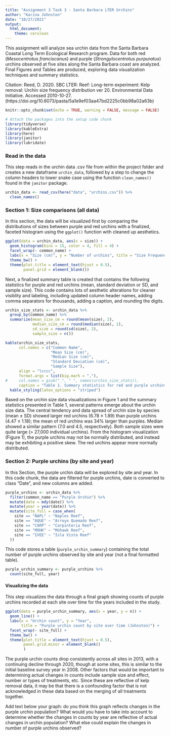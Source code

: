 ```yaml
---
title: "Assignment 3 Task 3 - Santa Barbara LTER Urchins"
author: "Karina Johnston"
date: "10/27/2021"
output: 
  html_document: 
    theme: cerulean
---
```


This assignment will analyze sea urchin data from the Santa Barbara Coastal Long Term Ecological Research program. Data for both red (*Mesocentrotus franciscanus*) and purple (*Strongylocentrotus purpuratus*) urchins observed at five sites along the Santa Barbara coast are analyzed. Final Figures and Tables are produced, exploring data visualization techniques and summary statistics. 

Citation: Reed, D. 2020. SBC LTER: Reef: Long-term experiment: Kelp removal: Urchin size frequency distribution ver 20. Environmental Data Initiative. Accessed 2010-10-27. (https://doi.org/10.6073/pasta/5a1e9ef03aa47bd2225c0bb98a02a63b)

```r
knitr::opts_chunk$set(echo = TRUE, warning = FALSE, message = FALSE)

# Attach the packages into the setup code chunk
library(tidyverse)
library(kableExtra)
library(here)
library(janitor)
library(lubridate)
```

### Read in the data

This step reads in the urchin data .csv file from within the project folder and creates a new dataframe `urchin_data`, followed by a step to change the column headers to lower snake case using the function `clean_names()` found in the `janitor` package.

```r
urchin_data <- read_csv(here("data", "urchins.csv")) %>% 
  clean_names()
```

### Section 1: Size comparisons (all data)

In this section, the data will be visualized first by comparing the distributions of sizes between purple and red urchins with a finalized, faceted histogram using the `ggplot()` function with cleaned up aesthetics. 

```r
ggplot(data = urchin_data, aes(x = size)) +
  geom_histogram(bins = 15, color = 4, fill = 4) +
  facet_wrap(~ common_name) +
  labs(x = "Size (cm)", y = "Number of urchins", title = "Size Frequency Histogram for Santa Barbara Urchins (Johnston)") +
  theme_bw() +
  theme(plot.title = element_text(hjust = 0.5),
        panel.grid = element_blank())
```

Next, a finalized summary table is created that contains the following statistics for purple and red urchins (mean, standard deviation or SD, and sample size). This code contains lots of aesthetic alterations for cleaner visiblity and labeling, including updated column header names, adding comma separators for thousands, adding a caption, and rounding the digits.

```r
urchin_size_stats <- urchin_data %>% 
  group_by(common_name) %>% 
  summarize(mean_size_cm = round(mean(size), 2),
            median_size_cm = round(median(size), 1),
            sd_size = round(sd(size), 2),
            sample_size = n())

kable(urchin_size_stats,
      col.names = c("Common Name", 
                    "Mean Size (cm)", 
                    "Median Size (cm)",
                    "Standard Deviation (cm)",
                    "Sample Size"),
      align = "lcccc",
      format.args = list(big.mark = ","),
#     col.names = gsub("_", " ", names(urchin_size_stats)),
      caption = "Table 1. Summary statistics for red and purple urchins on the Santa Barbara coast (Johnston).") %>% 
  kable_styling(latex_options = "striped")
```

Based on the urchin size data visualizations in Figure 1 and the summary statistics presented in Table 1, several patterns emerge about the urchin size data. The central tendency and data spread of urchin size by species (mean $\pm$ SD) showed larger red urchins (6.78 $\pm$ 1.89) than purple urchins (4.47 $\pm$ 1.18); the mean of red urchins was 34% larger than purples. Median showed a similar pattern (7.0 and 4.5, respectively). Both sample sizes were quite large (> 27,000 individual urchins). From the histogram visualization (Figure 1), the purple urchins may not be normally distributed, and instead may be exhibiting a positive skew. The red urchins appear more normally distributed.    


### Section 2: Purple urchins (by site and year)

In this Section, the purple urchin data will be explored by site and year. In this code chunk, the data are filtered for purple urchins, date is converted to class "Date", and new columns are added.

```r
purple_urchins <- urchin_data %>% 
  filter(common_name == "Purple Urchin") %>% 
  mutate(date = mdy(date)) %>% 
  mutate(year = year(date)) %>% 
  mutate(site_full = case_when(
    site == "NAPL" ~ "Naples Reef",
    site == "AQUE" ~ "Arroyo Quemado Reef",
    site == "CARP" ~ "Carpinteria Reef",
    site == "MOHK" ~ "Mohawk Reef",
    site == "IVEE" ~ "Isla Vista Reef"
  ))

```

This code stores a table (`purple_urchin_summary`) containing the total number of purple urchins observed by site and year (not a final formatted table). 

```r
purple_urchin_summary <- purple_urchins %>% 
  count(site_full, year)

```

#### Visualizing the data

This step visualizes the data through a final graph showing counts of purple urchins recorded at each site over time for the years included in the study. 

```r
ggplot(data = purple_urchin_summary, aes(x = year, y = n)) +
  geom_line() +
  labs(x = "Urchin count", y = "Year",
       title = "Purple urchin count by site over time (Johnston)") +
  facet_wrap(~ site_full) +
  theme_bw() +
  theme(plot.title = element_text(hjust = 0.5),
        panel.grid.minor = element_blank()
        )
```

The purple urchin counts drop consistently across all sites in 2013, with a continuing decline through 2020, though at some sites, this is similar to the initial baseline survey year in 2008. Other factors that would be important to determining actual changes in counts include sample size and effect, number or types of treatments, etc. Since these are reflective of kelp removal data, it may be that there is a confounding factor that is not acknowledged in these data based on the merging of all treatments together.  

Add text below your graph: do you think this graph reflects changes in the purple urchin population? What would you have to take into account to determine whether the changes in counts by year are reflective of actual changes in urchin population? What else could explain the changes in number of purple urchins observed?


